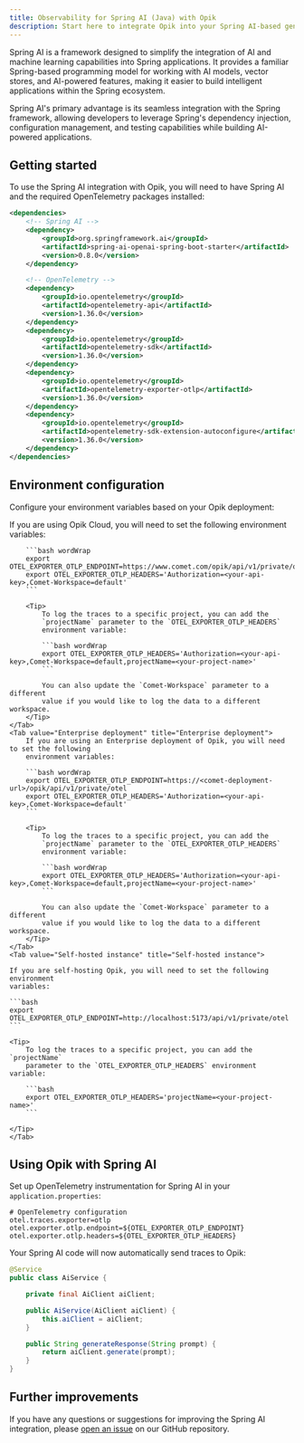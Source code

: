 ```yaml
---
title: Observability for Spring AI (Java) with Opik
description: Start here to integrate Opik into your Spring AI-based genai application for end-to-end LLM observability, unit testing, and optimization.
---
```


Spring AI is a framework designed to simplify the integration of AI and machine learning capabilities into Spring applications. It provides a familiar Spring-based programming model for working with AI models, vector stores, and AI-powered features, making it easier to build intelligent applications within the Spring ecosystem.

Spring AI's primary advantage is its seamless integration with the Spring framework, allowing developers to leverage Spring's dependency injection, configuration management, and testing capabilities while building AI-powered applications.

## Getting started

To use the Spring AI integration with Opik, you will need to have Spring AI and the required OpenTelemetry packages installed:

```xml
<dependencies>
    <!-- Spring AI -->
    <dependency>
        <groupId>org.springframework.ai</groupId>
        <artifactId>spring-ai-openai-spring-boot-starter</artifactId>
        <version>0.8.0</version>
    </dependency>

    <!-- OpenTelemetry -->
    <dependency>
        <groupId>io.opentelemetry</groupId>
        <artifactId>opentelemetry-api</artifactId>
        <version>1.36.0</version>
    </dependency>
    <dependency>
        <groupId>io.opentelemetry</groupId>
        <artifactId>opentelemetry-sdk</artifactId>
        <version>1.36.0</version>
    </dependency>
    <dependency>
        <groupId>io.opentelemetry</groupId>
        <artifactId>opentelemetry-exporter-otlp</artifactId>
        <version>1.36.0</version>
    </dependency>
    <dependency>
        <groupId>io.opentelemetry</groupId>
        <artifactId>opentelemetry-sdk-extension-autoconfigure</artifactId>
        <version>1.36.0</version>
    </dependency>
</dependencies>
```

## Environment configuration

Configure your environment variables based on your Opik deployment:

<Tabs>
    <Tab value="Opik Cloud" title="Opik Cloud">
        If you are using Opik Cloud, you will need to set the following
        environment variables:
            
        ```bash wordWrap
        export OTEL_EXPORTER_OTLP_ENDPOINT=https://www.comet.com/opik/api/v1/private/otel
        export OTEL_EXPORTER_OTLP_HEADERS='Authorization=<your-api-key>,Comet-Workspace=default'
        ```

        <Tip>
            To log the traces to a specific project, you can add the
            `projectName` parameter to the `OTEL_EXPORTER_OTLP_HEADERS`
            environment variable:

            ```bash wordWrap
            export OTEL_EXPORTER_OTLP_HEADERS='Authorization=<your-api-key>,Comet-Workspace=default,projectName=<your-project-name>'
            ```

            You can also update the `Comet-Workspace` parameter to a different
            value if you would like to log the data to a different workspace.
        </Tip>
    </Tab>
    <Tab value="Enterprise deployment" title="Enterprise deployment">
        If you are using an Enterprise deployment of Opik, you will need to set the following
        environment variables:

        ```bash wordWrap
        export OTEL_EXPORTER_OTLP_ENDPOINT=https://<comet-deployment-url>/opik/api/v1/private/otel
        export OTEL_EXPORTER_OTLP_HEADERS='Authorization=<your-api-key>,Comet-Workspace=default'
        ```

        <Tip>
            To log the traces to a specific project, you can add the
            `projectName` parameter to the `OTEL_EXPORTER_OTLP_HEADERS`
            environment variable:

            ```bash wordWrap
            export OTEL_EXPORTER_OTLP_HEADERS='Authorization=<your-api-key>,Comet-Workspace=default,projectName=<your-project-name>'
            ```

            You can also update the `Comet-Workspace` parameter to a different
            value if you would like to log the data to a different workspace.
        </Tip>
    </Tab>
    <Tab value="Self-hosted instance" title="Self-hosted instance">

    If you are self-hosting Opik, you will need to set the following environment
    variables:

    ```bash
    export OTEL_EXPORTER_OTLP_ENDPOINT=http://localhost:5173/api/v1/private/otel
    ```

    <Tip>
        To log the traces to a specific project, you can add the `projectName`
        parameter to the `OTEL_EXPORTER_OTLP_HEADERS` environment variable:

        ```bash
        export OTEL_EXPORTER_OTLP_HEADERS='projectName=<your-project-name>'
        ```

    </Tip>
    </Tab>

</Tabs>

## Using Opik with Spring AI

Set up OpenTelemetry instrumentation for Spring AI in your `application.properties`:

```properties
# OpenTelemetry configuration
otel.traces.exporter=otlp
otel.exporter.otlp.endpoint=${OTEL_EXPORTER_OTLP_ENDPOINT}
otel.exporter.otlp.headers=${OTEL_EXPORTER_OTLP_HEADERS}
```

Your Spring AI code will now automatically send traces to Opik:

```java
@Service
public class AiService {

    private final AiClient aiClient;

    public AiService(AiClient aiClient) {
        this.aiClient = aiClient;
    }

    public String generateResponse(String prompt) {
        return aiClient.generate(prompt);
    }
}
```

## Further improvements

If you have any questions or suggestions for improving the Spring AI integration, please [open an issue](https://github.com/comet-ml/opik/issues/new/choose) on our GitHub repository.
